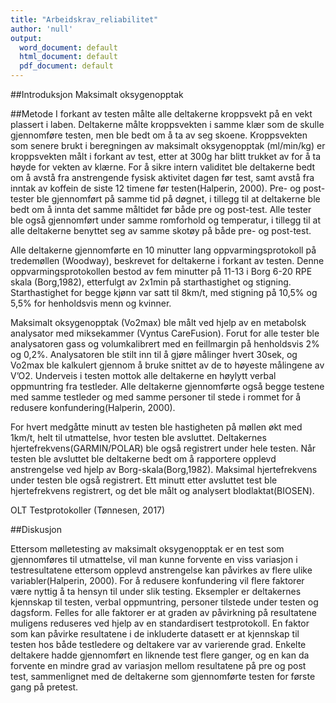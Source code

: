 ```yaml
---
title: "Arbeidskrav_reliabilitet"
author: 'null'
output:
  word_document: default
  html_document: default
  pdf_document: default
---
```


##Introduksjon
Maksimalt oksygenopptak 

##Metode
I forkant av testen målte alle deltakerne kroppsvekt på en vekt plassert
i laben. Deltakerne målte kroppsvekten i samme klær som de skulle
gjennomføre testen, men ble bedt om å ta av seg skoene. Kroppsvekten som
senere brukt i beregningen av maksimalt oksygenopptak (ml/min/kg) er
kroppsvekten målt i forkant av test, etter at 300g har blitt trukket av
for å ta høyde for vekten av klærne. For å sikre intern validitet ble
deltakerne bedt om å avstå fra anstrengende fysisk aktivitet dagen før
test, samt avstå fra inntak av koffein de siste 12 timene før
testen(Halperin, 2000). Pre- og post-tester ble gjennomført på samme tid
på døgnet, i tillegg til at deltakerne ble bedt om å innta det samme
måltidet før både pre og post-test. Alle tester ble også gjennomført
under samme romforhold og temperatur, i tillegg til at alle deltakerne
benyttet seg av samme skotøy på både pre- og post-test. 

Alle deltakerne gjennomførte en 10 minutter lang oppvarmingsprotokoll på
tredemøllen (Woodway), beskrevet for deltakerne i forkant av testen.
Denne oppvarmingsprotokollen bestod av fem minutter på 11-13 i Borg 6-20
RPE skala (Borg,1982), etterfulgt av 2x1min på starthastighet og
stigning. Starthastighet for begge kjønn var satt til 8km/t, med stigning
på 10,5% og 5,5% for henholdsvis menn og kvinner. 

Maksimalt oksygenopptak (Vo2max) ble målt ved hjelp av en metabolsk
analysator med miksekammer (Vyntus CareFusion). Forut for alle tester ble
analysatoren gass og volumkalibrert med en feillmargin på henholdsvis 2%
og 0,2%. Analysatoren ble stilt inn til å gjøre målinger hvert 30sek, og
Vo2max ble kalkulert gjennom å bruke snittet av de to høyeste målingene
av V’O2. Underveis i testen mottok alle deltakerne en høylytt verbal
oppmuntring fra testleder. Alle deltakerne gjennomførte også begge
testene med samme testleder og med samme personer til stede i rommet for
å redusere konfundering(Halperin, 2000). 

For hvert medgåtte minutt av testen ble hastigheten på møllen økt med
1km/t, helt til utmattelse, hvor testen ble avsluttet. Deltakernes
hjertefrekvens(GARMIN/POLAR) ble også registrert under hele testen. Når
testen ble avsluttet ble deltakerne bedt om å rapportere opplevd
anstrengelse ved hjelp av Borg-skala(Borg,1982). Maksimal hjertefrekvens
under testen ble også registrert. Ett minutt etter avsluttet test ble
hjertefrekvens registrert, og det ble målt og analysert
blodlaktat(BIOSEN). 

OLT Testprotokoller (Tønnesen, 2017)

##Diskusjon

Ettersom mølletesting av maksimalt oksygenopptak er en test som gjennomføres til utmattelse, vil man kunne forvente en viss variasjon i testresultatene ettersom opplevd anstrengelse kan påvirkes av flere ulike variabler(Halperin, 2000). For å redusere konfundering vil flere faktorer være nyttig å ta hensyn til under slik testing. Eksempler er deltakernes kjennskap til testen, verbal oppmuntring, personer tilstede under testen og dagsform. Felles for alle faktorer er at graden av påvirkning på resultatene muligens reduseres ved hjelp av en standardisert testprotokoll. En faktor som kan påvirke resultatene i de inkluderte datasett er at kjennskap til testen hos både testledere og deltakere var av varierende grad. Enkelte deltakere hadde gjennomført en liknende test flere ganger, og en kan da forvente en mindre grad av variasjon mellom resultatene på pre og post test, sammenlignet med de deltakerne som gjennomførte testen for første gang på pretest. 



```r



```

